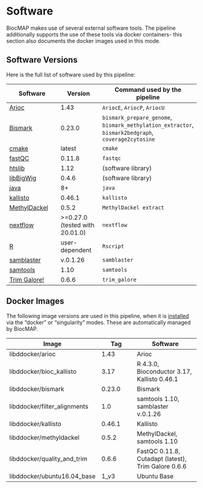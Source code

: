 # Software {#software}

BiocMAP makes use of several external software tools. The pipeline additionally supports the use of these tools via docker containers- this section also documents the docker images used in this mode.

## Software Versions

Here is the full list of software used by this pipeline:
    
Software | Version | Command used by the pipeline |
| ----- | ---- | ------- |
|[Arioc](https://github.com/RWilton/Arioc) | 1.43 | `AriocE`, `AriocP`, `AriocU` |
|[Bismark](https://www.bioinformatics.babraham.ac.uk/projects/bismark/) | 0.23.0 | `bismark_prepare_genome`, `bismark_methylation_extractor`, `bismark2bedgraph`, `coverage2cytosine` |
|[cmake](https://cmake.org/) | latest | `cmake` |
|[fastQC](http://www.bioinformatics.babraham.ac.uk/projects/fastqc) | 0.11.8 | `fastqc` |
|[htslib](http://www.htslib.org/download/) | 1.12 | (software library) |
|[libBigWig](https://github.com/dpryan79/libBigWig) | 0.4.6 | (software library) |
|[java](http://www.oracle.com/technetwork/java/javase/downloads/index.html) | 8+ | `java` |
|[kallisto](https://pachterlab.github.io/kallisto/source) | 0.46.1 | `kallisto` |
|[MethylDackel](https://github.com/dpryan79/MethylDackel) | 0.5.2 | `MethylDackel extract` |
|[nextflow](https://www.nextflow.io/docs/latest/getstarted.html) | >=0.27.0 (tested with 20.01.0) | `nextflow` |
|[R](https://www.r-project.org/) | user-dependent | `Rscript` |
|[samblaster](https://github.com/GregoryFaust/samblaster) | v.0.1.26 | `samblaster` |
|[samtools](http://www.htslib.org/download/) | 1.10 | `samtools` |
|[Trim Galore!](https://www.bioinformatics.babraham.ac.uk/projects/trim_galore/) | 0.6.6 | `trim_galore` |

## Docker Images {#docker-images}

The following image versions are used in this pipeline, when it is [installed](#installation) via the "docker" or "singularity" modes. These are automatically managed by BiocMAP.

| Image | Tag | Software |
| ----- | ---- | ------- |
| libddocker/arioc | 1.43 | Arioc |
| libddocker/bioc_kallisto | 3.17 | R 4.3.0, Bioconductor 3.17, Kallisto 0.46.1 |
| libddocker/bismark | 0.23.0 | Bismark |
| libddocker/filter_alignments | 1.0 | samtools 1.10, samblaster v.0.1.26 |
| libddocker/kallisto | 0.46.1 | Kallisto |
| libddocker/methyldackel | 0.5.2 | MethylDackel, samtools 1.10 |
| libddocker/quality_and_trim | 0.6.6 | FastQC 0.11.8, Cutadapt (latest), Trim Galore 0.6.6 |
| libddocker/ubuntu16.04_base | 1_v3 | Ubuntu Base |
